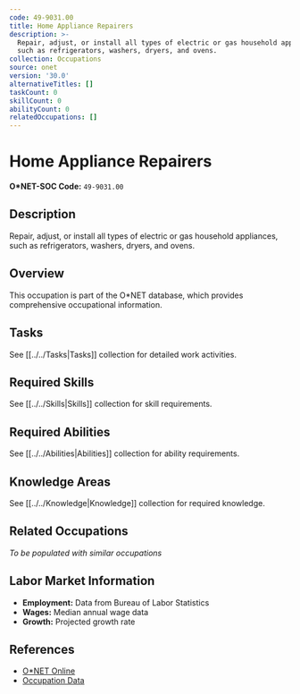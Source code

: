 ```yaml
---
code: 49-9031.00
title: Home Appliance Repairers
description: >-
  Repair, adjust, or install all types of electric or gas household appliances,
  such as refrigerators, washers, dryers, and ovens.
collection: Occupations
source: onet
version: '30.0'
alternativeTitles: []
taskCount: 0
skillCount: 0
abilityCount: 0
relatedOccupations: []
---
```

# Home Appliance Repairers

**O*NET-SOC Code:** `49-9031.00`

## Description

Repair, adjust, or install all types of electric or gas household appliances, such as refrigerators, washers, dryers, and ovens.

## Overview

This occupation is part of the O*NET database, which provides comprehensive occupational information.

## Tasks

See [[../../Tasks|Tasks]] collection for detailed work activities.

## Required Skills

See [[../../Skills|Skills]] collection for skill requirements.

## Required Abilities

See [[../../Abilities|Abilities]] collection for ability requirements.

## Knowledge Areas

See [[../../Knowledge|Knowledge]] collection for required knowledge.

## Related Occupations

*To be populated with similar occupations*

## Labor Market Information

- **Employment:** Data from Bureau of Labor Statistics
- **Wages:** Median annual wage data
- **Growth:** Projected growth rate

## References

- [O*NET Online](https://www.onetonline.org/link/summary/49-9031.00)
- [Occupation Data](https://www.onetcenter.org/)
